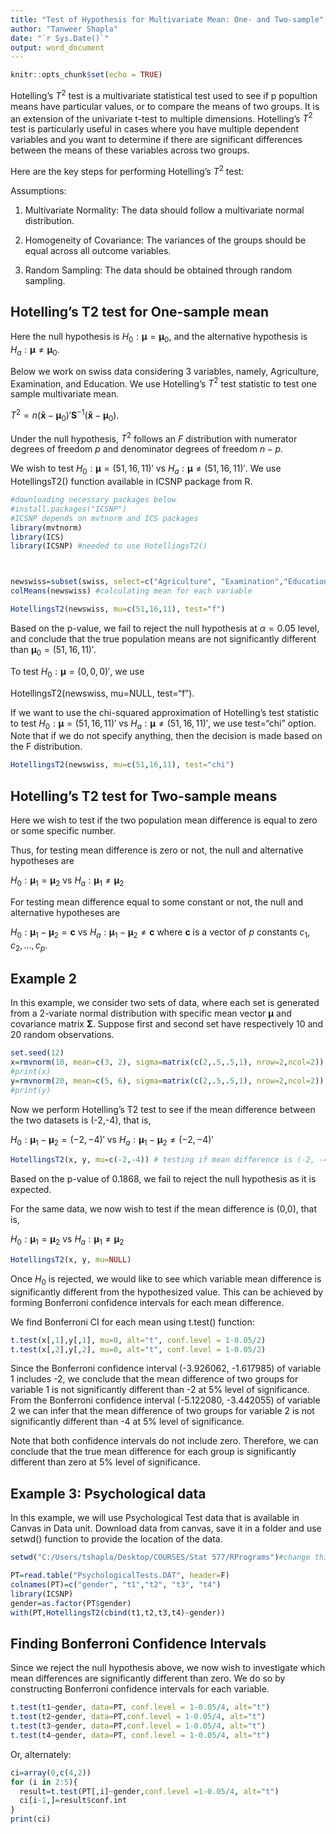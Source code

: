 ---
title: "Test of Hypothesis for Multivariate Mean: One- and Two-sample"
author: "Tanweer Shapla"
date: "`r Sys.Date()`"
output: word_document
---

```{r setup, include=FALSE}
knitr::opts_chunk$set(echo = TRUE)
```

Hotelling's $T^2$ test is a multivariate statistical test used to see if p popultion means have particular values, or to compare the means of two groups. It is an extension of the univariate t-test to multiple dimensions. Hotelling's $T^2$ test is particularly useful in cases where you have multiple dependent variables and you want to determine if there are significant differences between the means of these variables across two groups.

Here are the key steps for performing Hotelling's $T^2$ test:

Assumptions:

1. Multivariate Normality: The data should follow a multivariate normal distribution.

2. Homogeneity of Covariance: The variances of the groups should be equal across all outcome variables.

3. Random Sampling: The data should be obtained through random sampling.



## Hotelling's T2 test for One-sample mean

Here the null hypothesis is $H_0:\bm \mu=\bm \mu_0$, and the alternative hypothesis is $H_a:\bm \mu \ne\bm \mu_0$.

Below we work on swiss data considering 3 variables, namely, Agriculture, Examination, and  Education. We use Hotelling's $T^2$ test statistic to test one sample multivariate mean. 

$T^2=n(\bm \bar x-\bm \mu_0)' \bm S^ {-1} (\bm \bar x-\bm \mu_0)$.

Under the null hypothesis, $T^2$ follows an $F$ distribution with numerator degrees of freedom $p$ and denominator degrees of freedom $n-p$.

We wish to test $H_0:\bm \mu=(51,16,11)'$ vs $H_a:\bm \mu \ne(51,16,11)'$. We use 
HotellingsT2() function available in ICSNP package from R. 


```{r comment=""}
#downloading necessary packages below
#install.packages("ICSNP")
#ICSNP depends on mvtnorm and ICS packages
library(mvtnorm)
library(ICS)
library(ICSNP) #needed to use HotellingsT2()



newswiss=subset(swiss, select=c("Agriculture", "Examination","Education"))
colMeans(newswiss) #calculating mean for each variable

HotellingsT2(newswiss, mu=c(51,16,11), test="f")
```

Based on the p-value, we fail to reject the null hypothesis at $\alpha = 0.05$ level, and conclude that the true population means are not significantly different than $\bm \mu_0=(51, 16, 11)'$. 

To test $H_0:\bm \mu=(0,0,0)'$, we use 

HotellingsT2(newswiss, mu=NULL, test="f").

If we want to use the chi-squared approximation of Hotelling's test statistic to test $H_0:\bm \mu=(51,16,11)'$ vs $H_a:\bm \mu \ne(51,16,11)'$, we use test="chi" option. Note that if we do not specify anything, then the decision is made based on the F distribution. 

```{r comment=""}
HotellingsT2(newswiss, mu=c(51,16,11), test="chi")
```




## Hotelling's T2 test for Two-sample means

Here we wish to test if the two population mean difference is equal to zero or some specific number. 

Thus, for testing mean difference is zero or not, the null and alternative hypotheses are

$H_0:\bm \mu_1=\bm \mu_2$ vs $H_a:\bm \mu_1 \ne \bm \mu_2$

For testing mean difference equal to some constant or not, the null and alternative hypotheses are

$H_0:\bm \mu_1-\bm \mu_2=\bm c$ vs $H_a:\bm \mu_1 - \bm \mu_2 \ne \bm c$ where $\bm c$ is a vector of $p$ constants $c_1, c_2, ..., c_p$. 

## Example 2 

In this example, we consider two sets of data, where each set is generated from a 2-variate normal distribution with specific mean vector $\bm \mu$ and covariance matrix $\bm \Sigma$. Suppose first and second set have respectively 10 and 20 random observations.

```{r comment=""}
set.seed(12)
x=rmvnorm(10, mean=c(3, 2), sigma=matrix(c(2,.5,.5,1), nrow=2,ncol=2))
#print(x)
y=rmvnorm(20, mean=c(5, 6), sigma=matrix(c(2,.5,.5,1), nrow=2,ncol=2))
#print(y)
```

Now we perform Hotelling's T2 test to see if the mean difference between the two datasets is (-2,-4), that is,

$H_0:\bm \mu_1-\bm \mu_2=(-2,-4)'$ vs $H_a:\bm \mu_1 - \bm \mu_2 \ne (-2,-4)'$

```{r comment=""}
HotellingsT2(x, y, mu=c(-2,-4)) # testing if mean difference is (-2, -4)
```

Based on the p-value of 0.1868, we fail to reject the null hypothesis as it is expected. 


For the same data, we now wish to test if the mean difference is (0,0), that is, 

$H_0:\bm \mu_1=\bm \mu_2$ vs $H_a:\bm \mu_1 \ne \bm \mu_2$

```{r comment=""}
HotellingsT2(x, y, mu=NULL) 
```

Once $H_0$ is rejected, we would like to see which variable mean difference is significantly different from the hypothesized value. This can be achieved by forming Bonferroni confidence intervals for each mean difference. 

We find Bonferroni CI for each mean using t.test() function:

```{r comment=""}
t.test(x[,1],y[,1], mu=0, alt="t", conf.level = 1-0.05/2)
t.test(x[,2],y[,2], mu=0, alt="t", conf.level = 1-0.05/2)
```
Since the Bonferroni confidence interval (-3.926062, -1.617985) of variable 1 includes -2, we conclude that the mean difference of two groups for variable 1 is not significantly different than -2 at 5% level of significance. From the Bonferroni confidence interval (-5.122080, -3.442055) of variable 2 we can infer that the mean difference of two groups for variable 2 is not significantly different than -4 at 5% level of significance.

Note that both confidence intervals do not include zero. Therefore, we can conclude that the true mean difference for each group is significantly different than zero at 5% level of significance.  


## Example 3: Psychological data

In this example, we will use Psychological Test data that is available 
in Canvas in Data unit. Download data from canvas, save it in a folder
and use setwd() function to provide the location of the data. 

```{r comment=""}
setwd("C:/Users/tshapla/Desktop/COURSES/Stat 577/RPrograms")#change this path 

PT=read.table("PsychologicalTests.DAT", header=F)
colnames(PT)=c("gender", "t1","t2", "t3", "t4")
library(ICSNP)
gender=as.factor(PT$gender)
with(PT,HotellingsT2(cbind(t1,t2,t3,t4)~gender)) 
```

## Finding Bonferroni Confidence Intervals

Since we reject the null hypothesis above, we now wish to investigate which mean differences are significantly different than zero. We do so by constructing  Bonferroni confidence intervals for each variable. 

```{r comment=""}
t.test(t1~gender, data=PT, conf.level = 1-0.05/4, alt="t") 
t.test(t2~gender, data=PT,conf.level = 1-0.05/4, alt="t")
t.test(t3~gender, data=PT,conf.level = 1-0.05/4, alt="t")
t.test(t4~gender, data=PT, conf.level = 1-0.05/4, alt="t")
```



Or, alternately:

```{r comment=""}
ci=array(0,c(4,2))
for (i in 2:5){
  result=t.test(PT[,i]~gender,conf.level =1-0.05/4, alt="t")
  ci[i-1,]=result$conf.int
}
print(ci)
```

